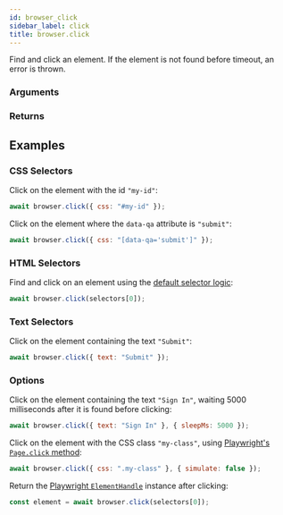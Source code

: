 ```yaml
---
id: browser_click
sidebar_label: click
title: browser.click
---
```



<Syntax code="browser.click(selector, [options={}])" />

Find and click an element. If the element is not found before timeout, an error is thrown.

### Arguments

<ArgumentSelector />
<ArgumentFindElementOptions />

### Returns

<ReturnElementHandle />

## Examples

### CSS Selectors

Click on the element with the id `"my-id"`:

```js
await browser.click({ css: "#my-id" });
```

Click on the element where the `data-qa` attribute is `"submit"`:

```js
await browser.click({ css: "[data-qa='submit']" });
```

### HTML Selectors

Find and click on an element using the [default selector logic](../../use_custom_selectors#default-selector-logic):

```js
await browser.click(selectors[0]);
```

### Text Selectors

Click on the element containing the text `"Submit"`:

```js
await browser.click({ text: "Submit" });
```

### Options

Click on the element containing the text `"Sign In"`, waiting 5000 milliseconds after it is found before clicking:

```js
await browser.click({ text: "Sign In" }, { sleepMs: 5000 });
```

Click on the element with the CSS class `"my-class"`, using [Playwright's `Page.click` method](TODOFIXLINK):

```js
await browser.click({ css: ".my-class" }, { simulate: false });
```

Return the [Playwright `ElementHandle`](https://github.com/microsoft/playwright/blob/v0.10.0/docs/api.md#class-elementhandle) instance after clicking:

```js
const element = await browser.click(selectors[0]);
```
